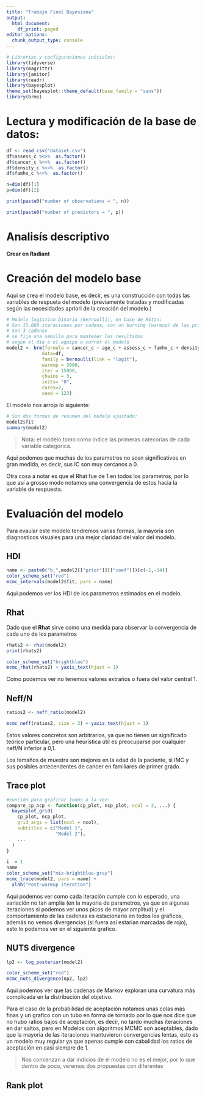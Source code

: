 ```yaml
---
title: "Trabajo Final Bayesiana"
output:
  html_document:
    df_print: paged
editor_options:
  chunk_output_type: console
---
```


```r
# Librerias y configuraciones iniciales:
library(tidyverse)
library(magrittr)
library(janitor)
library(readr)
library(bayesplot)
theme_set(bayesplot::theme_default(base_family = "sans"))
library(brms)
```

# Lectura y modificación de la base de datos:

```r
df <- read_csv("dataset.csv")
df$assess_c %<>%  as.factor()
df$cancer_c %<>%  as.factor()
df$density_c %<>%  as.factor()
df$famhx_c %<>%  as.factor()

n=dim(df)[1]
p=dim(df)[2]

print(paste0("number of observations = ", n))

print(paste0("number of predictors = ", p))
```


# Analisís descriptivo

**Crear en Radiant**

# Creación del modelo base

Aqui se crea el modelo base, es decir, es una construcción con todas las variables de respueta del modelo (previamente tratadas y modificadas según las necesidades apriori de la creación del modelo.) 

```r
# Modelo logístico binario (Bernoulli), en base de RStan:
# Son 15.000 iteraciones por cadena, con un burning (warmup) de las primeras 3000 iteraciones
# Son 3 cadenas
# se fija una semilla para mantener los resultados
# según el dia o el equipo a correr el modelo
model2 <- brm(formula = cancer_c ~ age_c + assess_c + famhx_c + density_c +bmi_c,
             data=df, 
             family = bernoulli(link = "logit"),
             warmup = 3000, 
             iter = 15000, 
             chains = 3, 
             inits= "0", 
             cores=2,
             seed = 123)
```


El modelo nos arroja lo siguiente:

```r
# Son dos formas de resumen del modelo ajustado:
model2$fit
summary(model2)
```

> Nota: el modelo tomo como indice las primeras catecorias de cada variable categorica.

Aqui podemos que muchas de los parametros no sosn significativos en gran medida, es decir, sus IC son muy cercanos a 0.

Otra cosa a notar es que el Rhat fue de 1 en todos los parametros, por lo que así a grosso modo notamos una convergencia de estos hacia la variable de respuesta.

# Evaluación del modelo

Para evaular este modelo tendremos varias formas, la mayoria son diagnosticos
visuales para una mejor claridad del valor del modelo.

## HDI 

```r
name <- paste0("b_",model2[["prior"]][["coef"]])[c(-1,-14)]
color_scheme_set("red")
mcmc_intervals(model2$fit, pars = name)
```

Aqui podemos ver los HDI de los parametros estimados en el modelo.


## Rhat

Dado que el **Rhat** sirve como una medida para observar la convergencia de cada uno de los parametros

```r
rhats2 <- rhat(model2)
print(rhats2)

color_scheme_set("brightblue")
mcmc_rhat(rhats2) + yaxis_text(hjust = 1)
```

Como podemos ver no tenemos valores extraños o fuera del valor central 1.

## Neff/N

```r
ratios2 <- neff_ratio(model2)

mcmc_neff(ratios2, size = 2) + yaxis_text(hjust = 1)
```


Estos valores concretos son arbitrarios, ya que no tienen un significado teórico particular, pero una heurística útil es preocuparse por cualquier neff/N inferior a 0,1.

Los tamaños de muestra son mejores en la edad de la paciente, si IMC y sus posibles antecendentes de cancer en familiares de primer grado.

## Trace plot

```r
#Función para graficar todos a la vez:
compare_cp_ncp <- function(cp_plot, ncp_plot, ncol = 2, ...) {
  bayesplot_grid(
    cp_plot, ncp_plot, 
    grid_args = list(ncol = ncol),
    subtitles = c("Model 1", 
                  "Model 2"),
    ...
  )
}
```


```r
i  = 1
name
color_scheme_set("mix-brightblue-gray")
mcmc_trace(model2, pars = name) + 
  xlab("Post-warmup iteration")
```

Aqui podemos ver como cada iteración cumple con lo esperado, una variación no tan amplia (en la mayoria de parametros, ya que en algunas iteraciones si podemos ver unos picos de mayor amplitud) y el comportamiento de las cadenas es estacionario en todos los graficos, además no vemos divergencias (si fuera así estarian marcadas de rojo), esto lo podemos ver en el siguiente grafico.

## NUTS divergence

```r
lp2 <- log_posterior(model2)

color_scheme_set("red")
mcmc_nuts_divergence(np2, lp2)
```

Aqui podemos ver que las cadenas de Markov exploran una curvatura más complicada en la distribución del objetivo.

Para el caso de la probabilidad de aceptación notamos unas colas más finas y un grafico con un tubo en forma de tornado por lo que nos dice que no hubo ratios bajos de aceptación, es decir, no tardo muchas iteraciones en dar saltos, pero en Modelos con algoritmos MCMC son aceptables, dado que la mayoria de las iteraciones mantuvieron convergencias lentas, esto es un modelo muy regular ya que apenas cumple con cabalidad los ratios de aceptación en casi siempre de 1.


> Nos comienzan a dar indicios de el modelo no es el mejor, por lo que dentro de poco, veremos dos propuestas con diferentes 

## Rank plot









